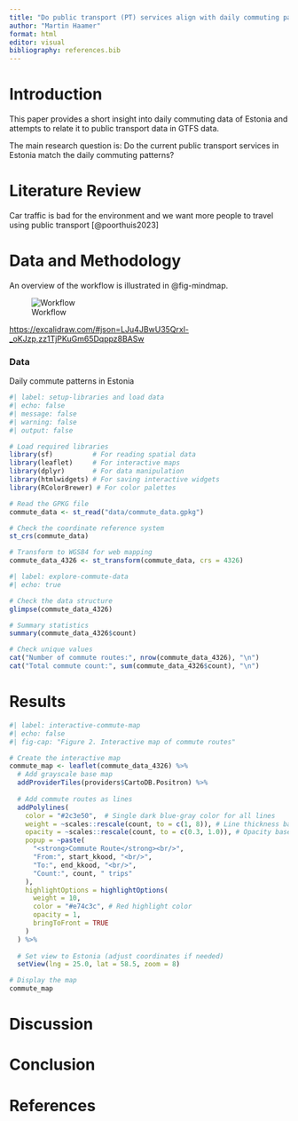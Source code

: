 ```yaml
---
title: "Do public transport (PT) services align with daily commuting patterns?"
author: "Martin Haamer"
format: html
editor: visual
bibliography: references.bib
---
```


# Introduction {#sec-intro}

This paper provides a short insight into daily commuting data of Estonia and attempts to relate it to public transport data in GTFS data.

The main research question is: Do the current public transport services in Estonia match the daily commuting patterns?

# Literature Review

Car traffic is bad for the environment and we want more people to travel using public transport [@poorthuis2023]

# Data and Methodology {#sec-methods}

An overview of the workflow is illustrated in @fig-mindmap.

![Workflow](images/clipboard-1271000031.png){#fig-mindmap}

<https://excalidraw.com/#json=LJu4JBwU35Qrxl-_oKJzp,zz1TjPKuGm65Dqppz8BASw>

### Data

Daily commute patterns in Estonia

```r
#| label: setup-libraries and load data
#| echo: false
#| message: false
#| warning: false
#| output: false

# Load required libraries
library(sf)          # For reading spatial data
library(leaflet)     # For interactive maps
library(dplyr)       # For data manipulation
library(htmlwidgets) # For saving interactive widgets
library(RColorBrewer) # For color palettes

# Read the GPKG file
commute_data <- st_read("data/commute_data.gpkg")

# Check the coordinate reference system
st_crs(commute_data)

# Transform to WGS84 for web mapping
commute_data_4326 <- st_transform(commute_data, crs = 4326)
```

```r
#| label: explore-commute-data
#| echo: true

# Check the data structure
glimpse(commute_data_4326)

# Summary statistics
summary(commute_data_4326$count)

# Check unique values
cat("Number of commute routes:", nrow(commute_data_4326), "\n")
cat("Total commute count:", sum(commute_data_4326$count), "\n")
```

# Results {#sec-results}

```r
#| label: interactive-commute-map
#| echo: false
#| fig-cap: "Figure 2. Interactive map of commute routes"

# Create the interactive map
commute_map <- leaflet(commute_data_4326) %>%
  # Add grayscale base map
  addProviderTiles(providers$CartoDB.Positron) %>%
  
  # Add commute routes as lines
  addPolylines(
    color = "#2c3e50",  # Single dark blue-gray color for all lines
    weight = ~scales::rescale(count, to = c(1, 8)), # Line thickness based on count (wider range)
    opacity = ~scales::rescale(count, to = c(0.3, 1.0)), # Opacity based on count
    popup = ~paste(
      "<strong>Commute Route</strong><br/>",
      "From:", start_kkood, "<br/>",
      "To:", end_kkood, "<br/>",
      "Count:", count, " trips"
    ),
    highlightOptions = highlightOptions(
      weight = 10,
      color = "#e74c3c", # Red highlight color
      opacity = 1,
      bringToFront = TRUE
    )
  ) %>%
  
  # Set view to Estonia (adjust coordinates if needed)
  setView(lng = 25.0, lat = 58.5, zoom = 8)

# Display the map
commute_map
```

# Discussion {#sec-discussion}

# Conclusion

# References
